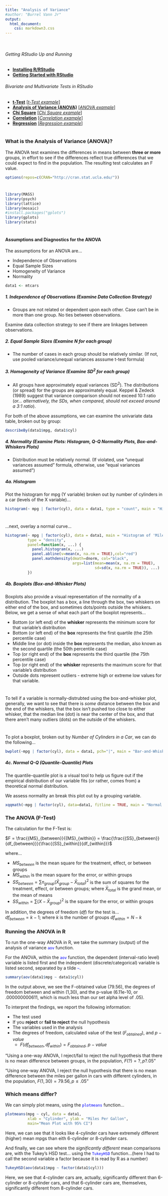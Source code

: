 ```yaml
---
title: "Analysis of Variance"
#author: "Burrel Vann Jr"
output: 
  html_document: 
    css: markdown3.css
---
```

<br>

###### Getting RStudio Up and Running
* [**Installing R/RStudio**](installing.html)
* [**Getting Started with RStudio**](getting-started.html)

###### Bivariate and Multivariate Tests in RStudio
* [**t-Test**](t-test.html) [[*t-Test example*]](t-test-example.html)
* [**Analysis of Variance (ANOVA)**](anova.html) [[*ANOVA example*]](anova-example.html)
* [**Chi Square**](chi-square.html) [[*Chi Square example*]](chi-square-example.html)
* [**Correlation**](correlation.html) [[*Correlation example*]](correlation-example.html)
* [**Regression**](regression.html) [[*Regression example*]](regression-example.html)
<br><br>



### What is the Analysis of Variance (ANOVA)?

The ANOVA test examines the differences in means between **three or more** groups, in effort to see if the differences reflect true differences that we could expect to find in the population. The resulting test calculates an F value.  



```r
options(repos=c(CRAN="http://cran.stat.ucla.edu/"))
```

# 



```r
library(MASS)
library(psych)
library(lattice)
library(mosaic)
#install.packages("gplots")
library(gplots)
library(stats)
```

#

#### Assumptions and Diagnostics for the ANOVA

The assumptions for an ANOVA are...

* Independence of Observations
* Equal Sample Sizes
* Homogeneity of Variance
* Normality

```r
data1 <- mtcars
```


##### 1. Independence of Observations (Examine Data Collection Strategy)
* Groups are not related or dependent upon each other. Case can’t be in more than one group. No ties between observations.

Examine data collection strategy to see if there are linkages between observations. 

##### 2. Equal Sample Sizes (Examine N for each group)
* The number of cases in each group should be relatively similar. (If not, use pooled variance/unequal variances asssume t-test formula)

##### 3. Homogeneity of Variance (Examine SD^2^ for each group)
* All groups have approximately equal variances (SD^2^). The distributions (or spread) for the groups are approximately equal. Keppel & Zedeck (1989) suggest that variance comparison should not exceed 10:1 ratio (*or... alternatively, the SDs, when compared, should not exceed around a 3:1 ratio*). 

For both of the above assumptions, we can examine the univariate data table, broken out by group:

```r
describeBy(data1$mpg, data1$cyl)
```


##### 4. Normality (Examine Plots: Histogram, Q-Q Normality Plots, Box-and-Whiskers Plots)
* Distribution must be relatively normal. (If violated, use “unequal variances assumed” formula, otherwise, use “equal variances assumed”)



##### 4a. Histogram

Plot the histogram for mpg (Y variable) broken out by number of cylinders in a car (levels of the X variable)...  

```r
histogram(~ mpg | factor(cyl), data = data1, type = "count", main = "Histogram of 'Miles per Gallon' by 'Number of Cylinders'")
```

#

...next, overlay a normal curve...

```r
histogram(~ mpg | factor(cyl), data = data1, main = "Histogram of 'Miles per Gallon' by 'Number of Cylinders'", 
          type = "density", 
          panel=function(x, ...) {
            panel.histogram(x, ...)
            panel.abline(v=mean(x, na.rm = TRUE),col="red")
            panel.mathdensity(dmath=dnorm, col="black", 
                              args=list(mean=mean(x, na.rm = TRUE),
                                        sd=sd(x, na.rm = TRUE)), ...)            
          }) 
```


##### 4b. Boxplots (Box-and-Whisker Plots)

Boxplots also provide a visual representation of the normality of a distribution. The boxplot has a box, a line through the box, two whiskers on either end of the box, and sometimes dots/points outside the whiskers. Below, we get a sense of what each part of the boxplot represents...

+ Bottom (or left end) of the **whisker** represents the minimum score for that variable's distribution
+ Bottom (or left end) of the **box** represents the first quartile (the 25th percentile case)
+ Middle line (or dot) inside the **box** represents the median, also known as the second quartile (the 50th percentile case)
+ Top (or right end) of the **box** represents the third quartile (the 75th percentile case)
+ Top (or right end) of the **whisker** represents the maximum score for that variable's distribution
+ Outside dots represent outliers - extreme high or extreme low values for that variable. 

#
#

To tell if a variable is normally-distrubted using the box-and-whisker plot, generally, we want to see that there is *some* distance between the box and the end of the whiskers, that the box isn't pushed too close to either whisker, that the median line (dot) is near the center of the box, and that there aren't many outliers (dots) on the outside of the whiskers.

#


To plot a boxplot, broken out by *Number of Cylinders in a Car*, we can do the following...


```r
bwplot(~mpg | factor(cyl), data = data1, pch="|", main = "Bar-and-Whisker Plot of 'Miles per Gallon' by 'Number of Cylinders'")
```


##### 4c. Normal Q-Q (Quantile-Quantile) Plots

The quantile-quantile plot is a visual tool to help us figure out if the empirical distribution of our variable fits (or rather, comes from) a theoretical normal distribution.

We assess normality an break this plot out by a grouping variable. 

```r
xqqmath(~mpg | factor(cyl), data=data1, fitline = TRUE, main = "Normal Q-Q Plot of 'Miles per Gallon' by 'Number of Cylinders'", xlab = "Expected Normal")
```


### The ANOVA (F-Test)

The calculation for the F-Test is:

 $F = \frac{{MS}_{between}}{{MS}_{within}} = \frac{\frac{{SS}_{between}}{df_{between}}}{\frac{{SS}_{within}}{df_{within}}}$
 
where... <br>

* ${MS}_{between}$ is the mean square for the treatment, effect, or between groups<br>
* ${MS}_{within}$ is the mean square for the error, or within groups<br>
* ${SS}_{between} = \sum n_{group}(\bar{X}_{group} - \bar{X}_{total})^2$ is the sum of squares for the treatment, effect, or between groups; where $\bar{X}_{total}$ is the grand mean, or the mean of means<br>
* ${SS}_{within} = \sum (X - \bar{X}_{group})^2$ is the square for the error, or within groups<br>

In addition, the degrees of freedom ($df$) for the test is...<br> 
$df_{between} = k - 1$; where $k$ is the number of groups
$df_{within} = N - k$


### Running the ANOVA in R


To run the one-way ANOVA in R, we take the summary (output) of the analysis of variance <span style="color:blue">`aov`</span> function.

For the ANOVA, within the <span style="color:blue">`aov`</span> function, the dependent (interval-ratio level) variable is listed first and the independent (discrete/categorical) variable is listed second, separated by a tilde <span style="color:blue">`~`</span>. 


```r
summary(aov(data1$mpg ~ data1$cyl))
```

In the output above, we see the F-obtained value (79.56), the degrees of freedom between and within (1,30), and the p-value (6.11e-10, or .000000000611, which is much less than our set alpha level of .05).

To interpret the findings, we report the following information:

* The test used
* If you **reject** or **fail to reject** the null hypothesis
* The variables used in the analysis
* The degrees of freedom, calculated value of the test ($F_{obtained}$), and $p-value$
  + $F(df_{between},df_{within}) = F_{obtained}$, $p-value$

“Using a one-way ANOVA, I reject/fail to reject the null hypothesis that there is no mean difference between groups, in the population, $F(?) = ?, p ? .05$” 

“Using one-way ANOVA, I reject the null hypothesis that there is no mean difference between the miles per gallon in cars with different cylinders, in the population, $F(1,30) = 79.56, p \leq .05$” 


### Which means differ?

We can simply plot means, using the <span style="color:blue">`plotmeans`</span> function...

```r
plotmeans(mpg ~ cyl, data = data1, 
          xlab = "Cylinder", ylab = "Miles Per Gallon",
          main="Mean Plot with 95% CI") 
```

Here, we can see that it looks like 4-cylinder cars have extremely different (higher) mean mpgs than eith 6-cylinder or 8-cylinder cars.

And finally, we can see where the *significantly different* mean comparisons are, with the Tukey's HSD test... using the <span style="color:blue">`TukeyHSD`</span> function...(here I had to call the second variable a factor because it is read by R as a number)

```r
TukeyHSD(aov(data1$mpg ~ factor(data1$cyl)))
```

Here, we see that 4-cylinder cars are, actually, significantly different than 6-cylinder or 8-cylinder cars, and that 6-cylinder cars are, themselves, significantly different from 8-cylinder cars.


<br><br><br>
